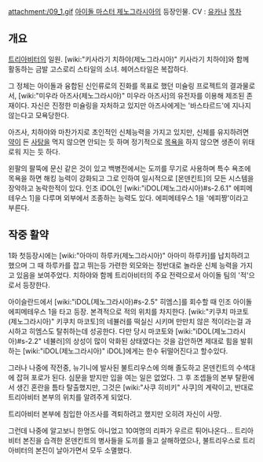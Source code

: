 attachment:/09_1.gif
[[아이돌 마스터 제노그라시아]]의 등장인물. CV : [[유카나]]
[[목차]]
== 개요 ==
[[트리아비터]]의 일원. [wiki:"키사라기 치하야(제노그라시아)" 키사라기 치하야]와 함께 활동하는 금발 고스로리 스타일의 소녀. 헤어스타일은 복잡하다. 

그 정체는 아이돌과 융합된 신인류로의 진화를 목표로 했던 미슐링 프로젝트의 결과물로서, [wiki:"미우라 아즈사(제노그라시아)" 미우라 아즈사]의 유전자를 이용해 제조된 존재이다. 자신은 진정한 미슐링을 자처하고 있지만 아즈사에게는 '바스타르드'에 지나지 않는다고 모욕당한다.

아즈사, 치하야와 마찬가지로 초인적인 신체능력을 가지고 있지만, 신체를 유지하려면 [[약]]이 든 [[사탕]]을 먹지 않으면 안되는 듯 하며 정기적으로 [[목욕]]을 하지 않으면 생존이 위태로워 지는 듯 하다.

왼팔의 팔뚝에 문신 같은 것이 있고 백병전에서는 도끼를 무기로 사용하며 특수 욕조에 목욕을 하면 해킹 능력이 강화되고 그로 인하여 일시적으로 [몬덴킨트]의 모든 시스템을 장악하고 농락한적이 있다. 인조 iDOL인 [wiki:"iDOL(제노그라시아)#s-2.6.1" 에피메테우스 1]을 다루며 외부에서 조종하는 능력도 있다. 에피메테우스 1을 '에피짱'이라고 부른다.

== 작중 활약 ==
1화 첫등장시에는 [wiki:"아마미 하루카(제노그라시아)" 아마미 하루카]를 납치하려고 했으며 그 때 하루카를 잡고 뛰는등 가련한 외모와는 정반대로 놀라운 신체 능력을 가지고 있음을 보여주었다. 치하야와 함께 트리아비터의 주요 전력으로서 아이돌 팀의 '적'으로서 등장한다.

아이슬란드에서 [wiki:"iDOL(제노그라시아)#s-2.5" 히엠스]를 회수할 때 인조 아이돌 에피메테우스 1을 타고 등장. 본격적으로 적의 위치를 차지한다. [wiki:"키쿠치 마코토(제노그라시아)" 키쿠치 마코토]의 네뷸러를 떡실신 시키며 만만치 않은 적이라는걸 과시하고 히엠스도 탈취하는데 성공한다. 다만 당시 마코토와 [wiki:"iDOL(제노그라시아)#s-2.2" 네뷸러]의 상성이 많이 악화된 상태였다는 것을 감안하면 제대로 힘을 발휘하는 [wiki:"iDOL(제노그라시아)" iDOL]에게는 한수 뒤떨어진다고 할수있다.

그러나 나중에 작전중, 뉴기니에 발사된 불트리우스에 의해 졸도하고 몬덴킨트의 수색대에 잡혀 포로가 된다. 심문을 받지만 입을 여는 일은 없었다. 그 후 조셉들의 본부 탈환에서 생긴 혼란을 틈타 탈출했지만, 그것은 [wiki:"사쿠 히비키" 사쿠]의 계략이고, 반대로 트리아비터 본부의 위치를 알려주게 되었다.

트리아비터 본부에 침입한 아즈사를 격퇴하려고 했지만 오히려 자신이 사망.

그런데 나중에 알고보니 한명도 아니었고 10여명의 리파가 우르르 튀어나온다... 트리아비터 본진을 습격한 몬덴킨트의 병사들을 도끼를 들고 살해하였으나, 불트리우스로 트리아비터의 본진이 날아가면서 모두 소멸했다.
